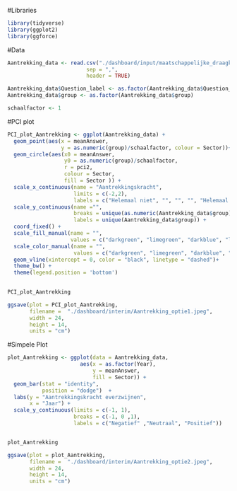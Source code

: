 #Libraries
```r
library(tidyverse)
library(ggplot2)
library(ggforce)
```

#Data
```r
Aantrekking_data <- read.csv("./dashboard/input/maatschappelijke_draagkracht/F14_2.csv",
                         sep = ",",
                         header = TRUE)

Aantrekking_data$Question_label <- as.factor(Aantrekking_data$Question_label)
Aantrekking_data$group <- as.factor(Aantrekking_data$group)

schaalfactor <- 1

```

#PCI plot
```r
PCI_plot_Aantrekking <- ggplot(Aantrekking_data) + 
  geom_point(aes(x = meanAnswer, 
                 y = as.numeric(group)/schaalfactor, colour = Sector))+  
  geom_circle(aes(x0 = meanAnswer, 
                  y0 = as.numeric(group)/schaalfactor, 
                  r = pci2,
                  colour = Sector,
                  fill = Sector )) +
  scale_x_continuous(name = "Aantrekkingskracht",
                     limits = c(-2,2),
                     labels = c("Helemaal niet", "", "", "", "Helemaal wel")) + 
  scale_y_continuous(name ="",
                     breaks = unique(as.numeric(Aantrekking_data$group)/schaalfactor),
                     labels = unique(Aantrekking_data$group)) + 
  coord_fixed() +
  scale_fill_manual(name = "",
                    values = c("darkgreen", "limegreen", "darkblue", "lightblue")) + 
  scale_color_manual(name = "",
                     values = c("darkgreen", "limegreen", "darkblue", "lightblue")) +
  geom_vline(xintercept = 0, color = "black", linetype = "dashed")+
  theme_bw() +
  theme(legend.position = 'bottom')
  

PCI_plot_Aantrekking

ggsave(plot = PCI_plot_Aantrekking, 
       filename =  "./dashboard/interim/Aantrekking_optie1.jpeg", 
       width = 24, 
       height = 14, 
       units = "cm")
```

#Simpele Plot
```r
plot_Aantrekking <- ggplot(data = Aantrekking_data,
                       aes(x = as.factor(Year),
                           y = meanAnswer,
                           fill = Sector)) +
  geom_bar(stat = "identity", 
           position = "dodge")  +
  labs(y = "Aantrekkingskracht everzwijnen",
       x = "Jaar") +
  scale_y_continuous(limits = c(-1, 1),
                     breaks = c(-1, 0 ,1),
                     labels = c("Negatief" ,"Neutraal", "Positief"))


plot_Aantrekking

ggsave(plot = plot_Aantrekking, 
       filename =  "./dashboard/interim/Aantrekking_optie2.jpeg", 
       width = 24, 
       height = 14, 
       units = "cm")
```


